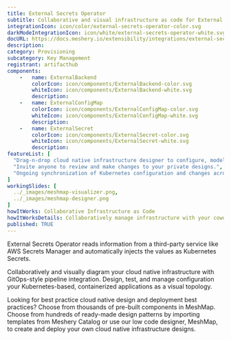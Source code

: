 ```yaml
---
title: External Secrets Operator
subtitle: Collaborative and visual infrastructure as code for External Secrets Operator
integrationIcon: icon/color/external-secrets-operator-color.svg
darkModeIntegrationIcon: icon/white/external-secrets-operator-white.svg
docURL: https://docs.meshery.io/extensibility/integrations/external-secrets-operator
description: 
category: Provisioning
subcategory: Key Management
registrant: artifacthub
components: 
	-	name: ExternalBackend
		colorIcon: icon/components/ExternalBackend-color.svg
		whiteIcon: icon/components/ExternalBackend-white.svg
		description: 
	-	name: ExternalConfigMap
		colorIcon: icon/components/ExternalConfigMap-color.svg
		whiteIcon: icon/components/ExternalConfigMap-white.svg
		description: 
	-	name: ExternalSecret
		colorIcon: icon/components/ExternalSecret-color.svg
		whiteIcon: icon/components/ExternalSecret-white.svg
		description: 
featureList: [
  "Drag-n-drop cloud native infrastructure designer to configure, model, and deploy your workloads.",
  "Invite anyone to review and make changes to your private designs.",
  "Ongoing synchronization of Kubernetes configuration and changes across any number of clusters."
]
workingSlides: [
  ../_images/meshmap-visualizer.png,
  ../_images/meshmap-designer.png
]
howItWorks: Collaborative Infrastructure as Code
howItWorksDetails: Collaboratively manage infrastructure with your coworkers synchronously sharing the same designs.
published: TRUE
---
```

<p>
External Secrets Operator reads information from a third-party service like AWS Secrets Manager and automatically injects the values as Kubernetes Secrets.
</p>
<p>
    Collaboratively and visually diagram your cloud native infrastructure with GitOps-style pipeline integration. Design, test, and manage configuration your Kubernetes-based, containerized applications as a visual topology.
</p>
<p>
    Looking for best practice cloud native design and deployment best practices? Choose from thousands of pre-built components in MeshMap. Choose from hundreds of ready-made design patterns by importing templates from Meshery Catalog or use our low code designer, MeshMap, to create and deploy your own cloud native infrastructure designs.
</p>

